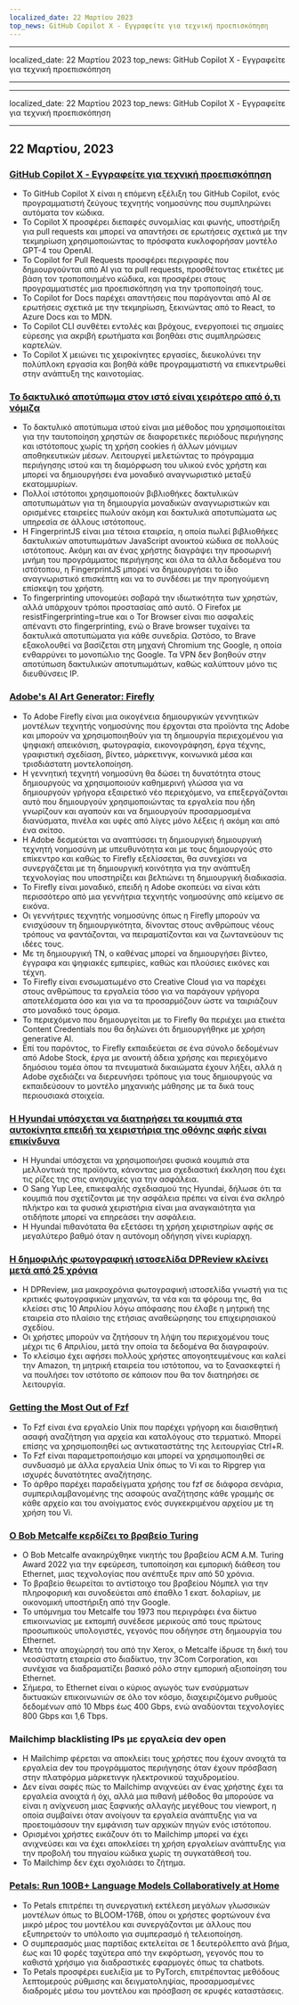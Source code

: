 ```yaml
---
localized_date: 22 Μαρτίου 2023
top_news: GitHub Copilot X - Εγγραφείτε για τεχνική προεπισκόπηση
---
```


---

localized_date: 22 Μαρτίου 2023
top_news: GitHub Copilot X - Εγγραφείτε για τεχνική προεπισκόπηση

---

---

localized_date: 22 Μαρτίου 2023
top_news: GitHub Copilot X - Εγγραφείτε για τεχνική προεπισκόπηση

---



<CallToAction />

<Steps>

## 22 Μαρτίου, 2023

### [GitHub Copilot X - Εγγραφείτε για τεχνική προεπισκόπηση](https://github.blog/2023-03-22-github-copilot-x-the-ai-powered-developer-experience/?ref=hackernewsgpt.com)

- Το GitHub Copilot X είναι η επόμενη εξέλιξη του GitHub Copilot, ενός προγραμματιστή ζεύγους τεχνητής νοημοσύνης που συμπληρώνει αυτόματα τον κώδικα.
- Το Copilot X προσφέρει διεπαφές συνομιλίας και φωνής, υποστήριξη για pull requests και μπορεί να απαντήσει σε ερωτήσεις σχετικά με την τεκμηρίωση χρησιμοποιώντας το πρόσφατα κυκλοφορήσαν μοντέλο GPT-4 του OpenAI.
- Το Copilot for Pull Requests προσφέρει περιγραφές που δημιουργούνται από AI για τα pull requests, προσθέτοντας ετικέτες με βάση τον τροποποιημένο κώδικα, και προσφέρει στους προγραμματιστές μια προεπισκόπηση για την τροποποίησή τους.
- Το Copilot for Docs παρέχει απαντήσεις που παράγονται από AI σε ερωτήσεις σχετικά με την τεκμηρίωση, ξεκινώντας από το React, το Azure Docs και το MDN.
- Το Copilot CLI συνθέτει εντολές και βρόχους, ενεργοποιεί τις σημαίες εύρεσης για ακριβή ερωτήματα και βοηθάει στις συμπληρώσεις καρτελών.
- Το Copilot X μειώνει τις χειροκίνητες εργασίες, διευκολύνει την πολύπλοκη εργασία και βοηθά κάθε προγραμματιστή να επικεντρωθεί στην ανάπτυξη της καινοτομίας.

### [Το δακτυλικό αποτύπωμα στον ιστό είναι χειρότερο από ό,τι νόμιζα](https://www.bitestring.com/posts/2023-03-19-web-fingerprinting-is-worse-than-I-thought.html?ref=hackernewsgpt.com)

- Το δακτυλικό αποτύπωμα ιστού είναι μια μέθοδος που χρησιμοποιείται για την ταυτοποίηση χρηστών σε διαφορετικές περιόδους περιήγησης και ιστότοπους χωρίς τη χρήση cookies ή άλλων μόνιμων αποθηκευτικών μέσων. Λειτουργεί μελετώντας το πρόγραμμα περιήγησης ιστού και τη διαμόρφωση του υλικού ενός χρήστη και μπορεί να δημιουργήσει ένα μοναδικό αναγνωριστικό μεταξύ εκατομμυρίων.
- Πολλοί ιστότοποι χρησιμοποιούν βιβλιοθήκες δακτυλικών αποτυπωμάτων για τη δημιουργία μοναδικών αναγνωριστικών και ορισμένες εταιρείες πωλούν ακόμη και δακτυλικά αποτυπώματα ως υπηρεσία σε άλλους ιστότοπους.
- Η FingerprintJS είναι μια τέτοια εταιρεία, η οποία πωλεί βιβλιοθήκες δακτυλικών αποτυπωμάτων JavaScript ανοικτού κώδικα σε πολλούς ιστότοπους. Ακόμη και αν ένας χρήστης διαγράψει την προσωρινή μνήμη του προγράμματος περιήγησης και όλα τα άλλα δεδομένα του ιστότοπου, η FingerprintJS μπορεί να δημιουργήσει το ίδιο αναγνωριστικό επισκέπτη και να το συνδέσει με την προηγούμενη επίσκεψη του χρήστη.
- Το fingerprinting υπονομεύει σοβαρά την ιδιωτικότητα των χρηστών, αλλά υπάρχουν τρόποι προστασίας από αυτό. Ο Firefox με resistFingerprinting=true και ο Tor Browser είναι πιο ασφαλείς απέναντι στο fingerprinting, ενώ ο Brave browser τυχαίνει τα δακτυλικά αποτυπώματα για κάθε συνεδρία. Ωστόσο, το Brave εξακολουθεί να βασίζεται στη μηχανή Chromium της Google, η οποία ενθαρρύνει το μονοπώλιο της Google. Τα VPN δεν βοηθούν στην αποτύπωση δακτυλικών αποτυπωμάτων, καθώς καλύπτουν μόνο τις διευθύνσεις IP.

### [Adobe's AI Art Generator: Firefly](https://www.adobe.com/sensei/generative-ai/firefly.html?ref=hackernewsgpt.com)

- Το Adobe Firefly είναι μια οικογένεια δημιουργικών γεννητικών μοντέλων τεχνητής νοημοσύνης που έρχονται στα προϊόντα της Adobe και μπορούν να χρησιμοποιηθούν για τη δημιουργία περιεχομένου για ψηφιακή απεικόνιση, φωτογραφία, εικονογράφηση, έργα τέχνης, γραφιστική σχεδίαση, βίντεο, μάρκετινγκ, κοινωνικά μέσα και τρισδιάστατη μοντελοποίηση.
- Η γεννητική τεχνητή νοημοσύνη θα δώσει τη δυνατότητα στους δημιουργούς να χρησιμοποιούν καθημερινή γλώσσα για να δημιουργούν γρήγορα εξαιρετικό νέο περιεχόμενο, να επεξεργάζονται αυτό που δημιουργούν χρησιμοποιώντας τα εργαλεία που ήδη γνωρίζουν και αγαπούν και να δημιουργούν προσαρμοσμένα διανύσματα, πινέλα και υφές από λίγες μόνο λέξεις ή ακόμη και από ένα σκίτσο.
- Η Adobe δεσμεύεται να αναπτύσσει τη δημιουργική δημιουργική τεχνητή νοημοσύνη με υπευθυνότητα και με τους δημιουργούς στο επίκεντρο και καθώς το Firefly εξελίσσεται, θα συνεχίσει να συνεργάζεται με τη δημιουργική κοινότητα για την ανάπτυξη τεχνολογίας που υποστηρίζει και βελτιώνει τη δημιουργική διαδικασία.
- Το Firefly είναι μοναδικό, επειδή η Adobe σκοπεύει να είναι κάτι περισσότερο από μια γεννήτρια τεχνητής νοημοσύνης από κείμενο σε εικόνα.
- Οι γεννήτριες τεχνητής νοημοσύνης όπως η Firefly μπορούν να ενισχύσουν τη δημιουργικότητα, δίνοντας στους ανθρώπους νέους τρόπους να φαντάζονται, να πειραματίζονται και να ζωντανεύουν τις ιδέες τους.
- Με τη δημιουργική ΤΝ, ο καθένας μπορεί να δημιουργήσει βίντεο, έγγραφα και ψηφιακές εμπειρίες, καθώς και πλούσιες εικόνες και τέχνη.
- Το Firefly είναι ενσωματωμένο στο Creative Cloud για να παρέχει στους ανθρώπους τα εργαλεία τόσο για να παράγουν γρήγορα αποτελέσματα όσο και για να τα προσαρμόζουν ώστε να ταιριάζουν στο μοναδικό τους όραμα.
- Το περιεχόμενο που δημιουργείται με το Firefly θα περιέχει μια ετικέτα Content Credentials που θα δηλώνει ότι δημιουργήθηκε με χρήση generative AI.
- Επί του παρόντος, το Firefly εκπαιδεύεται σε ένα σύνολο δεδομένων από Adobe Stock, έργα με ανοικτή άδεια χρήσης και περιεχόμενο δημόσιου τομέα όπου τα πνευματικά δικαιώματα έχουν λήξει, αλλά η Adobe σχεδιάζει να διερευνήσει τρόπους για τους δημιουργούς να εκπαιδεύσουν το μοντέλο μηχανικής μάθησης με τα δικά τους περιουσιακά στοιχεία.

### [Η Hyundai υπόσχεται να διατηρήσει τα κουμπιά στα αυτοκίνητα επειδή τα χειριστήρια της οθόνης αφής είναι επικίνδυνα](https://www.thedrive.com/news/hyundai-promises-to-keep-buttons-in-cars-because-touchscreen-controls-are-dangerous?ref=hackernewsgpt.com)

- Η Hyundai υπόσχεται να χρησιμοποιήσει φυσικά κουμπιά στα μελλοντικά της προϊόντα, κάνοντας μια σχεδιαστική έκκληση που έχει τις ρίζες της στις ανησυχίες για την ασφάλεια.
- Ο Sang Yup Lee, επικεφαλής σχεδιασμού της Hyundai, δήλωσε ότι τα κουμπιά που σχετίζονται με την ασφάλεια πρέπει να είναι ένα σκληρό πλήκτρο και τα φυσικά χειριστήρια είναι μια αναγκαιότητα για οτιδήποτε μπορεί να επηρεάσει την ασφάλεια.
- Η Hyundai πιθανότατα θα εξετάσει τη χρήση χειριστηρίων αφής σε μεγαλύτερο βαθμό όταν η αυτόνομη οδήγηση γίνει κυρίαρχη.

### [Η δημοφιλής φωτογραφική ιστοσελίδα DPReview κλείνει μετά από 25 χρόνια](https://www.dpreview.com/news/5901145460/dpreview-com-to-close?ref=hackernewsgpt.com)

- Η DPReview, μια μακροχρόνια φωτογραφική ιστοσελίδα γνωστή για τις κριτικές φωτογραφικών μηχανών, τα νέα και τα φόρουμ της, θα κλείσει στις 10 Απριλίου λόγω απόφασης που έλαβε η μητρική της εταιρεία στο πλαίσιο της ετήσιας αναθεώρησης του επιχειρησιακού σχεδίου.
- Οι χρήστες μπορούν να ζητήσουν τη λήψη του περιεχομένου τους μέχρι τις 6 Απριλίου, μετά την οποία τα δεδομένα θα διαγραφούν.
- Το κλείσιμο έχει αφήσει πολλούς χρήστες απογοητευμένους και καλεί την Amazon, τη μητρική εταιρεία του ιστότοπου, να το ξανασκεφτεί ή να πουλήσει τον ιστότοπο σε κάποιον που θα τον διατηρήσει σε λειτουργία.

### [Getting the Most Out of Fzf](https://andrew-quinn.me/fzf/?ref=hackernewsgpt.com)

- Το Fzf είναι ένα εργαλείο Unix που παρέχει γρήγορη και διαισθητική ασαφή αναζήτηση για αρχεία και καταλόγους στο τερματικό. Μπορεί επίσης να χρησιμοποιηθεί ως αντικαταστάτης της λειτουργίας Ctrl+R.
- Το Fzf είναι παραμετροποιήσιμο και μπορεί να χρησιμοποιηθεί σε συνδυασμό με άλλα εργαλεία Unix όπως το Vi και το Ripgrep για ισχυρές δυνατότητες αναζήτησης.
- Το άρθρο παρέχει παραδείγματα χρήσης του fzf σε διάφορα σενάρια, συμπεριλαμβανομένης της ασαφούς αναζήτησης κάθε γραμμής σε κάθε αρχείο και του ανοίγματος ενός συγκεκριμένου αρχείου με τη χρήση του Vi.

### [Ο Bob Metcalfe κερδίζει το βραβείο Turing](https://amturing.acm.org/?2023=&ref=hackernewsgpt.com)

- Ο Bob Metcalfe ανακηρύχθηκε νικητής του βραβείου ACM A.M. Turing Award 2022 για την εφεύρεση, τυποποίηση και εμπορική διάθεση του Ethernet, μιας τεχνολογίας που ανέπτυξε πριν από 50 χρόνια.
- Το βραβείο θεωρείται το αντίστοιχο του βραβείου Νόμπελ για την πληροφορική και συνοδεύεται από έπαθλο 1 εκατ. δολαρίων, με οικονομική υποστήριξη από την Google.
- Το υπόμνημα του Metcalfe του 1973 που περιγράφει ένα δίκτυο επικοινωνίας με εκπομπή συνέδεσε μερικούς από τους πρώτους προσωπικούς υπολογιστές, γεγονός που οδήγησε στη δημιουργία του Ethernet.
- Μετά την αποχώρησή του από την Xerox, ο Metcalfe ίδρυσε τη δική του νεοσύστατη εταιρεία στο διαδίκτυο, την 3Com Corporation, και συνέχισε να διαδραματίζει βασικό ρόλο στην εμπορική αξιοποίηση του Ethernet.
- Σήμερα, το Ethernet είναι ο κύριος αγωγός των ενσύρματων δικτυακών επικοινωνιών σε όλο τον κόσμο, διαχειριζόμενο ρυθμούς δεδομένων από 10 Mbps έως 400 Gbps, ενώ αναδύονται τεχνολογίες 800 Gbps και 1,6 Tbps.

### Mailchimp blacklisting IPs με εργαλεία dev open

- Η Mailchimp φέρεται να αποκλείει τους χρήστες που έχουν ανοιχτά τα εργαλεία dev του προγράμματος περιήγησης όταν έχουν πρόσβαση στην πλατφόρμα μάρκετινγκ ηλεκτρονικού ταχυδρομείου.
- Δεν είναι σαφές πώς το Mailchimp ανιχνεύει αν ένας χρήστης έχει τα εργαλεία ανοιχτά ή όχι, αλλά μια πιθανή μέθοδος θα μπορούσε να είναι η ανίχνευση μιας ξαφνικής αλλαγής μεγέθους του viewport, η οποία συμβαίνει όταν ανοίγουν τα εργαλεία ανάπτυξης για να προετοιμάσουν την εμφάνιση των αρχικών πηγών ενός ιστότοπου.
- Ορισμένοι χρήστες εικάζουν ότι το Mailchimp μπορεί να έχει ανιχνεύσει και να έχει αποκλείσει τη χρήση εργαλείων ανάπτυξης για την προβολή του πηγαίου κώδικα χωρίς τη συγκατάθεσή του.
- Το Mailchimp δεν έχει σχολιάσει το ζήτημα.

### [Petals: Run 100B+ Language Models Collaboratively at Home](https://petals.ml/?ref=hackernewsgpt.com)

- Το Petals επιτρέπει τη συνεργατική εκτέλεση μεγάλων γλωσσικών μοντέλων όπως το BLOOM-176B, όπου οι χρήστες φορτώνουν ένα μικρό μέρος του μοντέλου και συνεργάζονται με άλλους που εξυπηρετούν το υπόλοιπο για συμπερασμό ή τελειοποίηση.
- Ο συμπερασμός μιας παρτίδας εκτελείται σε 1 δευτερόλεπτο ανά βήμα, έως και 10 φορές ταχύτερα από την εκφόρτωση, γεγονός που το καθιστά χρήσιμο για διαδραστικές εφαρμογές όπως τα chatbots.
- Το Petals προσφέρει ευελιξία με το PyTorch, επιτρέποντας μεθόδους λεπτομερούς ρύθμισης και δειγματοληψίας, προσαρμοσμένες διαδρομές μέσω του μοντέλου και πρόσβαση σε κρυφές καταστάσεις.

</Steps>
